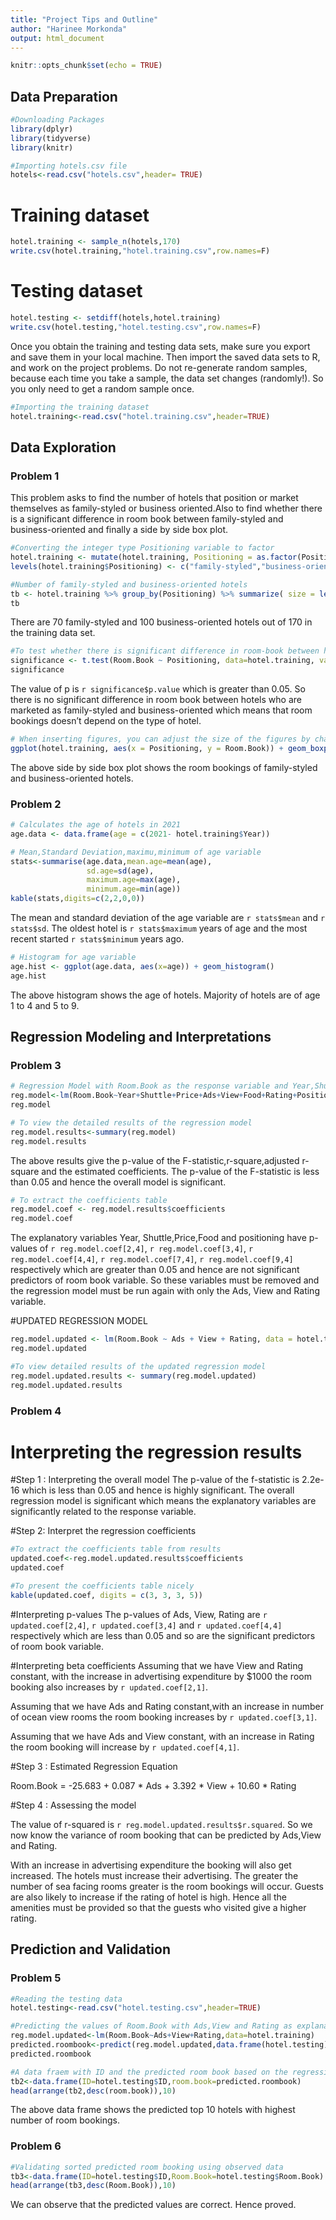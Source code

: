 ---
title: "Project Tips and Outline"
author: "Harinee Morkonda"
output: html_document
---

```{r setup, include=FALSE}
knitr::opts_chunk$set(echo = TRUE)
```


## Data Preparation
```{r}
#Downloading Packages
library(dplyr)
library(tidyverse)
library(knitr)
```
```{r}
#Importing hotels.csv file
hotels<-read.csv("hotels.csv",header= TRUE)
```

# Training dataset
```{r}
hotel.training <- sample_n(hotels,170)
write.csv(hotel.training,"hotel.training.csv",row.names=F)
```
# Testing dataset
```{r}
hotel.testing <- setdiff(hotels,hotel.training)
write.csv(hotel.testing,"hotel.testing.csv",row.names=F)
```

Once you obtain the training and testing data sets, make sure you export and save them in your local machine. Then import the saved data sets to R, and work on the project problems. Do not re-generate random samples, because each time you take a sample, the data set changes (randomly!). So you only need to get a random sample once.

```{r}
#Importing the training dataset
hotel.training<-read.csv("hotel.training.csv",header=TRUE)
```


## Data Exploration 

### Problem 1

This problem asks to find the number of hotels that position or market themselves as family-styled or business oriented.Also to find whether there is a significant difference in room book between family-styled and business-oriented and finally a side by side box plot.

```{r}
#Converting the integer type Positioning variable to factor
hotel.training <- mutate(hotel.training, Positioning = as.factor(Positioning)) 
levels(hotel.training$Positioning) <- c("family-styled","business-oriented")
```

```{r}
#Number of family-styled and business-oriented hotels
tb <- hotel.training %>% group_by(Positioning) %>% summarize( size = length(Room.Book))
tb
```
There are 70 family-styled and 100 business-oriented hotels out of 170 in the training data set.

```{r}
#To test whether there is significant difference in room-book between hotels of different positioning.
significance <- t.test(Room.Book ~ Positioning, data=hotel.training, var.equal = TRUE)
significance
```
The value of p is `r significance$p.value` which is greater than 0.05. So there is no significant difference in room book between hotels who are marketed as family-styled and business-oriented which means that room bookings doesn't depend on the type of hotel.

```{r, fig.height= 3, fig.width= 5}
# When inserting figures, you can adjust the size of the figures by changing the values assigned to the "fig.height" and the "fig.width".
ggplot(hotel.training, aes(x = Positioning, y = Room.Book)) + geom_boxplot(fill = "#56B4E9" ) + labs(title="Room.Book by Positioning",                                                     x="Positioning",y="Room.Book")
```
The above side by side box plot shows the room bookings of family-styled and business-oriented hotels.

### Problem 2
```{r}
# Calculates the age of hotels in 2021
age.data <- data.frame(age = c(2021- hotel.training$Year))
```

```{r}
# Mean,Standard Deviation,maximu,minimum of age variable
stats<-summarise(age.data,mean.age=mean(age),
                 sd.age=sd(age),
                 maximum.age=max(age),
                 minimum.age=min(age))
kable(stats,digits=c(2,2,0,0))
```
The mean and standard deviation of the age variable are `r stats$mean` and `r stats$sd`. The oldest hotel is `r stats$maximum` years of age and the most recent started `r stats$minimum` years ago.

```{r}
# Histogram for age variable
age.hist <- ggplot(age.data, aes(x=age)) + geom_histogram()
age.hist
```
The above histogram shows the age of hotels. Majority of hotels are of age 1 to 4 and 5 to 9.

## Regression Modeling and Interpretations 

### Problem 3
```{r}
# Regression Model with Room.Book as the response variable and Year,Shuttle,Price,Ads,View,Food,Positioning as explanatory variables.
reg.model<-lm(Room.Book~Year+Shuttle+Price+Ads+View+Food+Rating+Positioning,data=hotel.training)
reg.model
```

```{r}
# To view the detailed results of the regression model
reg.model.results<-summary(reg.model)
reg.model.results
```
The above results give the p-value of the F-statistic,r-square,adjusted r-square and the estimated coefficients.
The p-value of the F-statistic is less than 0.05 and hence the overall model is significant.

```{r}
# To extract the coefficients table
reg.model.coef <- reg.model.results$coefficients
reg.model.coef
```

The explanatory variables Year, Shuttle,Price,Food and positioning have p-values of `r reg.model.coef[2,4]`, `r reg.model.coef[3,4]`, `r reg.model.coef[4,4]`, `r reg.model.coef[7,4]`, `r reg.model.coef[9,4]` respectively which are greater than 0.05 and hence are not significant predictors of room book variable. So these variables must be removed and the regression model must be run again with only the Ads, View and Rating variable.

#UPDATED REGRESSION MODEL
```{r}
reg.model.updated <- lm(Room.Book ~ Ads + View + Rating, data = hotel.training)
reg.model.updated
```

```{r}
#To view detailed results of the updated regression model
reg.model.updated.results <- summary(reg.model.updated)
reg.model.updated.results
```

### Problem 4

# Interpreting the regression results

#Step 1 : Interpreting the overall model
The p-value of the f-statistic is 2.2e-16 which is less than 0.05 and hence is highly significant. The overall regression model is significant which means the explanatory variables are significantly related to the response variable.

#Step 2: Interpret the regression coefficients
```{r}
#To extract the coefficients table from results
updated.coef<-reg.model.updated.results$coefficients
updated.coef
```
```{r}
#To present the coefficients table nicely
kable(updated.coef, digits = c(3, 3, 3, 5))
```
#Interpreting p-values 
The p-values of Ads, View, Rating are `r updated.coef[2,4]`, `r updated.coef[3,4]` and `r updated.coef[4,4]` respectively which are less than 0.05 and so are the significant predictors of room book variable.

#Interpreting beta coefficients
Assuming that we have View and Rating constant, with the increase in advertising expenditure by $1000 the room booking also increases by `r updated.coef[2,1]`.

Assuming that we have Ads and Rating constant,with an increase in number of ocean view rooms the room booking increases by `r updated.coef[3,1]`.

Assuming that we have Ads and View constant, with an increase in Rating the room booking will increase by `r updated.coef[4,1]`.

#Step 3 : Estimated Regression Equation

Room.Book = -25.683 + 0.087 * Ads + 3.392 * View + 10.60 * Rating

#Step 4 : Assessing the model

The value of r-squared is `r reg.model.updated.results$r.squared`.
So we now know the variance of room booking that can be predicted by Ads,View and Rating.


With an increase in advertising expenditure the booking will also get increased. The hotels must increase their advertising.
The greater the number of sea facing rooms greater is the room bookings will occur.
Guests are also likely to increase if the rating of hotel is high. Hence all the amenities must be provided so that the guests who visited give a higher rating.

## Prediction and Validation  

### Problem 5
```{r}
#Reading the testing data
hotel.testing<-read.csv("hotel.testing.csv",header=TRUE)
```

```{r}
#Predicting the values of Room.Book with Ads,View and Rating as explanatory variables
reg.model.updated<-lm(Room.Book~Ads+View+Rating,data=hotel.training)
predicted.roombook<-predict(reg.model.updated,data.frame(hotel.testing))
predicted.roombook
```

```{r}
#A data fraem with ID and the predicted room book based on the regression model.
tb2<-data.frame(ID=hotel.testing$ID,room.book=predicted.roombook)
head(arrange(tb2,desc(room.book)),10)
```
The above data frame shows the predicted top 10 hotels with highest number of room bookings.

### Problem 6
```{r}
#Validating sorted predicted room booking using observed data
tb3<-data.frame(ID=hotel.testing$ID,Room.Book=hotel.testing$Room.Book)
head(arrange(tb3,desc(Room.Book)),10)
```
We can observe that the predicted values are correct. Hence proved.



